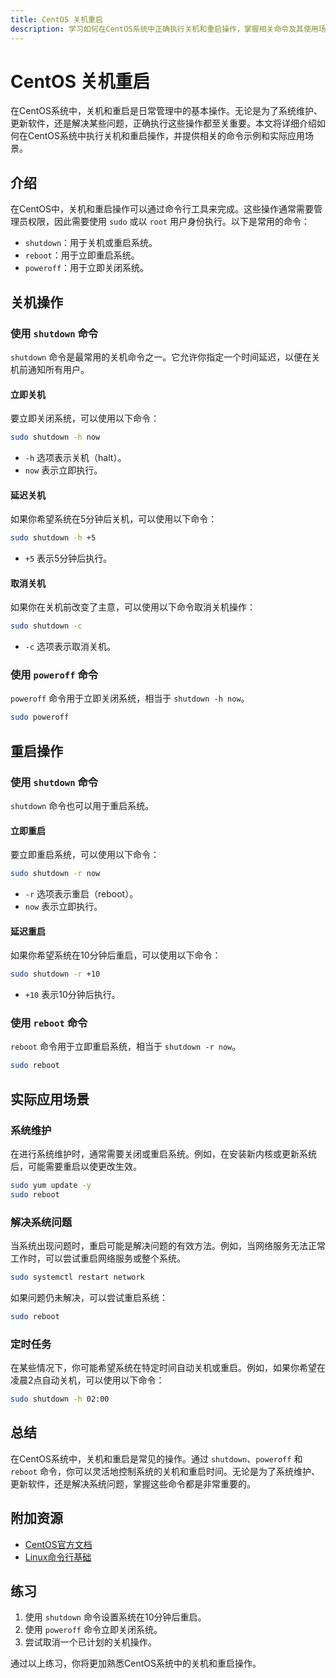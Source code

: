 ```yaml
---
title: CentOS 关机重启
description: 学习如何在CentOS系统中正确执行关机和重启操作，掌握相关命令及其使用场景。
---
```


# CentOS 关机重启

在CentOS系统中，关机和重启是日常管理中的基本操作。无论是为了系统维护、更新软件，还是解决某些问题，正确执行这些操作都至关重要。本文将详细介绍如何在CentOS系统中执行关机和重启操作，并提供相关的命令示例和实际应用场景。

## 介绍

在CentOS中，关机和重启操作可以通过命令行工具来完成。这些操作通常需要管理员权限，因此需要使用 `sudo` 或以 `root` 用户身份执行。以下是常用的命令：

- `shutdown`：用于关机或重启系统。
- `reboot`：用于立即重启系统。
- `poweroff`：用于立即关闭系统。

## 关机操作

### 使用 `shutdown` 命令

`shutdown` 命令是最常用的关机命令之一。它允许你指定一个时间延迟，以便在关机前通知所有用户。

#### 立即关机

要立即关闭系统，可以使用以下命令：

```bash
sudo shutdown -h now
```

- `-h` 选项表示关机（halt）。
- `now` 表示立即执行。

#### 延迟关机

如果你希望系统在5分钟后关机，可以使用以下命令：

```bash
sudo shutdown -h +5
```

- `+5` 表示5分钟后执行。

#### 取消关机

如果你在关机前改变了主意，可以使用以下命令取消关机操作：

```bash
sudo shutdown -c
```

- `-c` 选项表示取消关机。

### 使用 `poweroff` 命令

`poweroff` 命令用于立即关闭系统，相当于 `shutdown -h now`。

```bash
sudo poweroff
```

## 重启操作

### 使用 `shutdown` 命令

`shutdown` 命令也可以用于重启系统。

#### 立即重启

要立即重启系统，可以使用以下命令：

```bash
sudo shutdown -r now
```

- `-r` 选项表示重启（reboot）。
- `now` 表示立即执行。

#### 延迟重启

如果你希望系统在10分钟后重启，可以使用以下命令：

```bash
sudo shutdown -r +10
```

- `+10` 表示10分钟后执行。

### 使用 `reboot` 命令

`reboot` 命令用于立即重启系统，相当于 `shutdown -r now`。

```bash
sudo reboot
```

## 实际应用场景

### 系统维护

在进行系统维护时，通常需要关闭或重启系统。例如，在安装新内核或更新系统后，可能需要重启以使更改生效。

```bash
sudo yum update -y
sudo reboot
```

### 解决系统问题

当系统出现问题时，重启可能是解决问题的有效方法。例如，当网络服务无法正常工作时，可以尝试重启网络服务或整个系统。

```bash
sudo systemctl restart network
```

如果问题仍未解决，可以尝试重启系统：

```bash
sudo reboot
```

### 定时任务

在某些情况下，你可能希望系统在特定时间自动关机或重启。例如，如果你希望在凌晨2点自动关机，可以使用以下命令：

```bash
sudo shutdown -h 02:00
```

## 总结

在CentOS系统中，关机和重启是常见的操作。通过 `shutdown`、`poweroff` 和 `reboot` 命令，你可以灵活地控制系统的关机和重启时间。无论是为了系统维护、更新软件，还是解决系统问题，掌握这些命令都是非常重要的。

## 附加资源

- [CentOS官方文档](https://www.centos.org/docs/)
- [Linux命令行基础](https://linuxcommand.org/)

## 练习

1. 使用 `shutdown` 命令设置系统在10分钟后重启。
2. 使用 `poweroff` 命令立即关闭系统。
3. 尝试取消一个已计划的关机操作。

通过以上练习，你将更加熟悉CentOS系统中的关机和重启操作。
